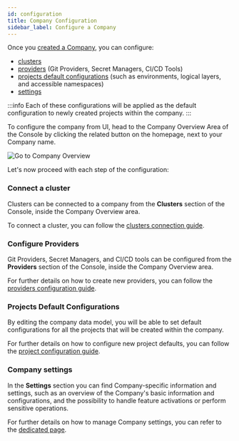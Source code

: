 ```yaml
---
id: configuration
title: Company Configuration
sidebar_label: Configure a Company
---
```


Once you [created a Company](/development_suite/company/create.md), you can configure:

- [clusters](#connect-a-cluster)
- [providers](#configure-providers) (Git Providers, Secret Managers, CI/CD Tools)
- [projects default configurations](#projects-default-configurations) (such as environments, logical layers, and accessible namespaces)
- [settings](#company-settings)

:::info
Each of these configurations will be applied as the default configuration to newly created projects within the company.
:::

To configure the company from UI, head to the Company Overview Area of the Console by clicking the related button on the homepage, next to your Company name.

![Go to Company Overview](img/go-to-company-overview.png)

Let's now proceed with each step of the configuration:

### Connect a cluster

Clusters can be connected to a company from the **Clusters** section of the Console, inside the Company Overview area.

To connect a cluster, you can follow the [clusters connection guide](/development_suite/clusters-management/connect-and-manage-cluster.mdx).

### Configure Providers

Git Providers, Secret Managers, and CI/CD tools can be configured from the **Providers** section of the Console, inside the Company Overview area.

For further details on how to create new providers, you can follow the [providers configuration guide](/console/company-configuration/providers/overview.md).

### Projects Default Configurations

By editing the company data model, you will be able to set default configurations for all the projects that will be created within the company.

For further details on how to configure new project defaults, you can follow the [project configuration guide](/console/company-configuration/project-default-configuration.mdx).

### Company settings

In the **Settings** section you can find Company-specific information and settings, such as an overview of the Company's basic information and configurations, and the possibility to handle feature activations or perform sensitive operations.

For further details on how to manage Company settings, you can refer to the [dedicated page](/console/company-configuration/settings.md).